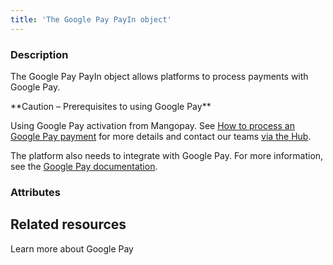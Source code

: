 ```yaml
---
title: 'The Google Pay PayIn object'
---
```


  
### Description
The Google Pay PayIn object allows platforms to process payments with Google Pay.   

<Warning>  
**Caution – Prerequisites to using Google Pay** 
  
Using Google Pay activation from Mangopay. See <a href="/guides/payment-methods/google-pay/how-to">How to process an Google Pay payment</a> for more details and contact our teams <a href="https://hub.mangopay.com/" target="_blank">via the Hub</a>.  

The platform also needs to integrate with Google Pay. For more information, see the <a href="https://developers.google.com/pay/api" target="_blank">Google Pay documentation</a>. 
</Warning>

### Attributes  

<Id />  

<Tag />  

<CreationDate />  

<AuthorId1 />  

<DebitedFunds11 />  

<CreditedFunds9 />  

<Fees8 />  

<Status1 />  

<ResultCode />  

<ResultMessage />  

<ExecutionDate />  

<Type />  

<Nature />  

<CreditedWalletId1 />  

<PaymentType9 />  

<ExecutionType />  

<StatementDescriptor />  

<SecureMode />  

<SecureModeReturnURL />  

<SecureModeRedirectURL />  

<SecureModeNeeded />  

<SecurityInfo />  

<BrowserInfo />  

<IpAddress />  

<PaymentData />  

<Billing2 />  

<Shipping3 />  

<ProfilingAttemptReference />

## Related resources

<Card title="Guide"  href="/guides/payment-methods/google-pay">Learn more about Google Pay</Card>